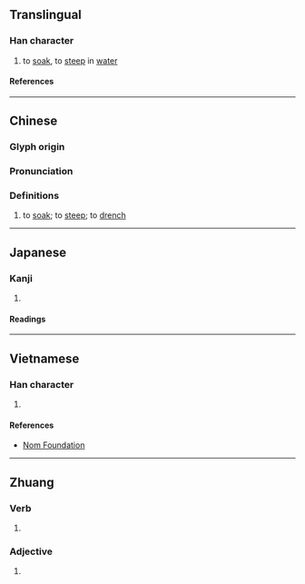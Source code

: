 {{character info}}
==Translingual==

===Han character===
{{Han char|rn=85|rad=水|as=07|sn=10|four=36181|canj=ERYO|ids=⿰氵足}}

# to [[soak]], to [[steep]] in [[water]]

====References====
{{Han ref|kx=0623.270|dkj=17464|dj=1021.160|hdz=31624.030|uh=6D5E}}

----

==Chinese==
{{zh-forms}}

===Glyph origin===
{{Han etym}}

===Pronunciation===
{{zh-pron
|m=zhuó
|c=zuk1,zok6
|mc=y
|oc=y
|ma=
|cat=v
}}

===Definitions===
{{zh-hanzi}}

# {{lb|zh|dialectal}} to [[soak]]; to [[steep]]; to [[drench]]

----

==Japanese==

===Kanji===
{{ja-kanji|grade=|rs=水07}}

# {{rfdef|ja|sort=水07}}

====Readings====
{{ja-readings
|on=さく, ざく
|kun=うるおう
}}

----

==Vietnamese==

===Han character===
{{vi-readings|rs=水07|reading=trác}}

# {{rfdef|vi|sort=水07}}

====References====
* [http://nomfoundation.org/common/nom_details.php?codepoint=6d5e Nom Foundation]

----

==Zhuang==

===Verb===
{{za-head|verb}}

# {{za-sawndip form of|nduk||to rot}}

===Adjective===
{{za-head|adjective}}

# {{za-sawndip form of|nduk||rotten; vicious}}